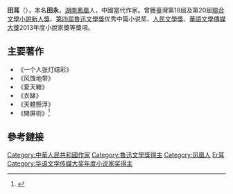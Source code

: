 '''田耳'''（{{bd|1976年}}），本名'''田永'''，[[湖南|湖南]][[鳳凰縣|鳳凰]]人，中國當代作家。曾獲臺灣第18屆及第20屆[[聯合文學小說新人獎|聯合文學小說新人獎]]、[[第四屆魯迅文學獎|第四屆魯迅文學獎]]优秀中篇小说奖、[[人民文學獎|人民文學獎]]、[[華語文學傳媒大獎|華語文學傳媒大獎]]2013年度小說家獎等獎項。

==主要著作==
*《一个人张灯结彩》
*《风蚀地带》
*《夏天糖》
*《衣缽》
*《天體懸浮》
*《開屏術》<ref>{{Cite web |url=https://www.thepaper.cn/newsDetail_forward_5229378 |title=2019年收获文学排行榜发布，中国当代文学紧贴人们的心灵 |accessdate=2019-12-24 |archive-date=2019-12-24 |archive-url=https://web.archive.org/web/20191224125445/https://www.thepaper.cn/newsDetail_forward_5229378 |dead-url=no }}</ref>
==參考鏈接==
{{Reflist}}
{{中國作家小作品}}

{{華語文學傳媒大獎年度小說家獎|2013}}

{{Authority control}}
{{DEFAULTSORT:Tian田耳}}
[[Category:中華人民共和國作家|Category:中華人民共和國作家]]
[[Category:魯迅文學獎得主|Category:魯迅文學獎得主]]
[[Category:凤凰人|Category:凤凰人]]
[[Category:田姓|Er耳]]
[[Category:华语文学传媒大奖年度小说家奖得主|Category:华语文学传媒大奖年度小说家奖得主]]